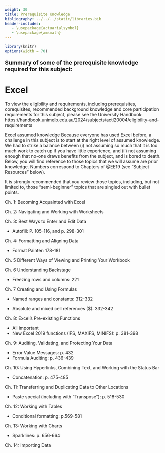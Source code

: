 ```yaml
---
weight: 30
title: Prerequisite Knowledge
bibliography: ../../../static/libraries.bib
header-includes:
   - \usepackage{actuarialsymbol}
   - \usepackage{amsmath}
---
```



```r
library(knitr)
options(width = 70) 
```

<p style="font-size:18px;font-weight:bold;">Summary of some of the prerequisite knowledge required for this subject:</p> 



# Excel

To view the eligibility and requirements, including prerequisites, corequisites, recommended background knowledge and core participation requirements for this subject, please see the University Handbook: 
https://handbook.unimelb.edu.au/2024/subjects/actl20004/eligibility-and-requirements

Excel assumed knowledge
Because everyone has used Excel before, a challenge in this subject is to start at the right level of assumed knowledge. We had to strike a balance between (i) not assuming so much that it is too much work to catch up if you have little experience, and (ii) not assuming enough that no-one draws benefits from the subject, and is bored to death. Below, you will find reference to those topics that we will assume are prior knowledge. Numbers correspond to Chapters of @EE19 (see “Subject Resources” below).

It is strongly recommended that you review those topics, including, but not limited to, those “semi-beginner” topics that are singled out with bullet points. 

Ch. 1: Becoming Acquainted with Excel  

Ch. 2: Navigating and Working with Worksheets  

Ch. 3: Best Ways to Enter and Edit Data  

  -  Autofill: P. 105-116, and p. 298-301  
  
Ch. 4: Formatting and Aligning Data  

  -  Format Painter: 178-181
  
Ch. 5 Different Ways of Viewing and Printing Your Workbook  

Ch. 6 Understanding Backstage  

  -  Freezing rows and columns: 221
  
Ch. 7 Creating and Using Formulas  

  -  Named ranges and constants: 312-332
  
  -  Absolute and mixed cell references ($): 332-342
  
Ch. 8: Excel’s Pre-existing Functions  

  -  All important
  -  New Excel 2019 functions (IFS, MAXIFS, MINIFS): p. 381-398
  
Ch. 9: Auditing, Validating, and Protecting Your Data  

  -  Error Value Messages: p. 432
  -  Formula Auditing: p. 436-439
  
Ch. 10: Using Hyperlinks, Combining Text, and Working with the Status Bar   

  -  Concatenation: p. 475-485
  
Ch. 11: Transferring and Duplicating Data to Other Locations   

  -  Paste special (including with “Transpose”): p. 518-530
  
Ch. 12: Working with Tables  

  -  Conditional formatting: p.569-581
  
Ch. 13: Working with Charts  

  -  Sparklines: p. 656-664
  
Ch. 14: Importing Data  

